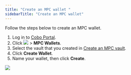 ```yaml
---
title: "Create an MPC wallet "
sidebarTitle: "Create an MPC wallet"
---
```


Follow the steps below to create an MPC wallet.

1. Log in to [Cobo Portal](https://portal.cobo.com/login).
2. Click <img src="/images/mpc-wallet/wallets-icon.svg" className="icon"></img> > **MPC Wallets**.
3. Select the vault that you created in [Create an MPC vault](/en/portal/mpc-wallets/ocw/create-mpc-vault).
4. Click **Create Wallet**.
5. Name your wallet, then click **Create**.
<img src="/images/mpc-wallet/create-mpc-wallet.png" className="screenshot_full_screen"/>